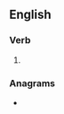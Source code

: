 ==English==

===Verb===
{{head|en|present participle}}

# {{present participle of|overrun|lang=en|nocat=1}}

===Anagrams===
* {{anagrams|en|running over}}